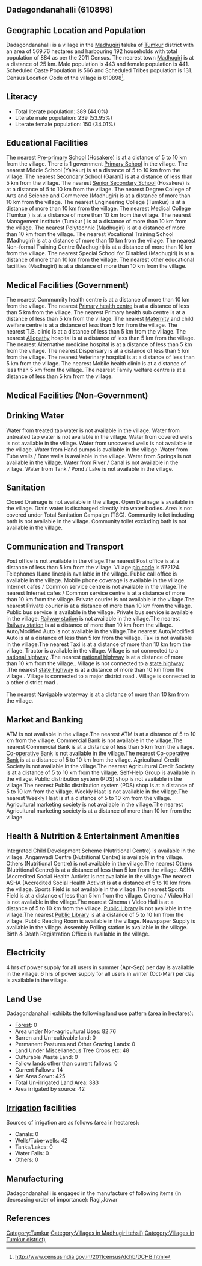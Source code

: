 {{Infobox settlement
| name=Dadagondanahalli
| native_name=
| native_name_lang=
| other_name=
| nickname=
| settlement_type=Village
| image_skyline=
| image_alt=
| image_caption=
| pushpin_map=India Karnataka
| pushpin_label_position=right
| pushpin_map_alt=
| pushpin_map_caption=Location in Karnataka, India
| latd=
| latm=
| lats=
| latNS=
| longd=
| longm=
| longs=
| longEW=
| coordinates_display=inline,title
| subdivision_type=Country
| subdivision_name={{flag|India}}
| subdivision_type1=[[States and territories of India|State]]
| subdivision_name1=Karnataka 
| subdivision_type2=[[List of districts of India|District]]
| subdivision_name2=Tumkur
| subdivision_type3=Tahsil
| subdivision_name3=Madhugiri 
| website=
| established_title=<!-- Established -->
| established_date=
| founder=
| named_for=
| government_type=
| governing_body=
| unit_pref=Metric=
| area_footnotes=
| area_rank=
| area_total_km2=5.70
| elevation_footnotes=
| elevation_m=
| population_total=884
| population_as_of=2011
| population_rank=
| population_density_km2=155
| population_demonym=
| population_footnotes=
| demographics_type1=Languages
| demographics1_title1=Official
| demographics1_info1=[[Kannada language|Kannada]]
| timezone1=[[Indian Standard Time|IST]]
| utc_offset1==+5:30
| postal_code_type=[[Postal Index Number|PIN]]
| postal_code=572124
| area_code_type=Telephone code
| area_code=
| registration_plate=
| blank1_name_sec1=Nearest city
| blank1_info_sec1=[[Madhugiri]]
| blank2_name_sec1=[[Human sex ratio|Sex ratio]]
| blank2_info_sec1=995 [[male|♂]]/[[female|♀]]
| blank3_name_sec1=Literacy
| blank3_info_sec1=44.0%
| blank1_name_sec2=[[2011 Census of India|2011 census]] code
| blank1_info_sec2=610898
| footnotes=
}}

== Dadagondanahalli (610898) ==

== Geographic Location and Population ==

Dadagondanahalli is a village in the [[Madhugiri ]] taluka of [[Tumkur]] district with an area of 569.76 hectares and harbouring 192 households with total population of 884 as per the 2011 Census. The nearest town [[Madhugiri]] is at a distance of 25 km. Male population is 443 and female population is 441. Scheduled Caste Population is 566 and Scheduled Tribes population is 131. Census Location Code of the village is 610898<ref>http://www.censusindia.gov.in/2011census/dchb/DCHB.html</ref>.


== Literacy ==  
* Total literate population: 389 (44.0%)
* Literate male population: 239 (53.95%)
* Literate female population: 150 (34.01%)


== Educational Facilities ==  
The nearest [[Pre-primary]] [[School]] (Hosakere) is at a distance of 5 to 10 km from the village.
There is 1 government [[Primary School]] in the village.
The nearest Middle School (Yalakur) is at a distance of 5 to 10 km from the village.
The nearest [[Secondary School]] (Garani) is at a distance of less than 5 km from the village.
The nearest [[Senior Secondary School]] (Hosakere) is at a distance of 5 to 10 km from the village.
The nearest Degree College of Arts and Science and Commerce (Madhugiri) is at a distance of more than 10 km from the village.
The nearest Engineering College (Tumkur) is at a distance of more than 10 km from the village.
The nearest Medical College (Tumkur ) is at a distance of more than 10 km from the village.
The nearest Management Institute (Tumkur ) is at a distance of more than 10 km from the village.
The nearest Polytechnic (Madhugiri) is at a distance of more than 10 km from the village.
The nearest Vocational Training School (Madhugiri) is at a distance of more than 10 km from the village.
The nearest Non-formal Training Centre (Madhugiri) is at a distance of more than 10 km from the village.
The nearest Special School for Disabled (Madhugiri) is at a distance of more than 10 km from the village.
The nearest other educational facilities (Madhugiri) is at a distance of more than 10 km from the village.


== Medical Facilities (Government) ==
The nearest Commumity health centre is at a distance of more than 10 km from the village.
The nearest [[Primary health centre]] is at a distance of less than 5 km from the village.
The nearest Primary health sub centre is at a distance of less than 5 km from the village.
The nearest [[Maternity]] and child welfare centre is at a distance of less than 5 km from the village.
The nearest T.B. clinic is at a distance of less than 5 km from the village.
The nearest [[Allopathy]] hospital is at a distance of less than 5 km from the village.
The nearest Alternative medicine hospital is at a distance of less than 5 km from the village.
The nearest Dispensary is at a distance of less than 5 km from the village.
The nearest Veterinary hospital is at a distance of less than 5 km from the village.
The nearest Mobile health clinic is at a distance of less than 5 km from the village.
The nearest Family welfare centre is at a distance of less than 5 km from the village.


== Medical Facilities (Non-Government) ==











== Drinking Water ==
Water from treated tap water is not available in the village.
Water from untreated tap water is not available in the village.
Water from covered wells is not available in the village.
Water from uncovered wells is not available in the village.
Water from Hand pumps is available in the village.
Water from Tube wells / Bore wells is available in the village.
Water from Springs is not available in the village.
Water from River / Canal is not available in the village.
Water from Tank / Pond / Lake is not available in the village.


== Sanitation ==
Closed Drainage is not available in the village.
Open Drainage is available in the village.
Drain water is discharged directly into water bodies.
Area is not covered under Total Sanitation Campaign (TSC).
Community toilet including bath is not available in the village.
Community toilet excluding bath is not available in the village.


== Communication and Transport ==
Post office is not available in the village.The nearest Post office is at a distance of less than 5 km from the village.
Village [[pin code]] is 572124.
Telephones (Land lines) is available in the village.
Public call office is available in the village.
Mobile phone coverage is available in the village.
Internet cafes / Common service centre is not available in the village.The nearest Internet cafes / Common service centre is at a distance of more than 10 km from the village.
Private courier is not available in the village.The nearest Private courier is at a distance of more than 10 km from the village.
Public bus service is available in the village.
Private bus service is available in the village.
[[Railway station]] is not available in the village.The nearest [[Railway station]] is at a distance of more than 10 km from the village.
Auto/Modified Auto is not available in the village.The nearest Auto/Modified Auto is at a distance of less than 5 km from the village.
Taxi is not available in the village.The nearest Taxi is at a distance of more than 10 km from the village.
Tractor is available in the village.
Village is not connected to a [[national highway]] .The nearest [[national highway]] is at a distance of more than 10 km from the village..
Village is not connected to a [[state highway]] .The nearest [[state highway]] is at a distance of more than 10 km from the village..
Village is connected to a major district road    .
Village is connected to a other district road  .



The nearest Navigable waterway is at a distance of more than 10 km from the village.



== Market and Banking ==
ATM is not available in the village.The nearest ATM is at a distance of 5 to 10 km from the village.
Commercial Bank is not available in the village.The nearest Commercial Bank is at a distance of less than 5 km from the village.
[[Co-operative Bank]] is not available in the village.The nearest [[Co-operative Bank]] is at a distance of 5 to 10 km from the village.
Agricultural Credit Society is not available in the village.The nearest Agricultural Credit Society is at a distance of 5 to 10 km from the village.
Self-Help Group is available in the village.
Public distribution system (PDS) shop is not available in the village.The nearest Public distribution system (PDS) shop is at a distance of 5 to 10 km from the village.
Weekly Haat is not available in the village.The nearest Weekly Haat is at a distance of 5 to 10 km from the village.
Agricultural marketing society is not available in the village.The nearest Agricultural marketing society is at a distance of more than 10 km from the village.


== Health & Nutrition & Entertainment Amenities ==
Integrated Child Development Scheme (Nutritional Centre) is available in the village.
Anganwadi Centre (Nutritional Centre) is available in the village.
Others (Nutritional Centre) is not available in the village.The nearest Others (Nutritional Centre) is at a distance of less than 5 km from the village.
ASHA (Accredited Social Health Activist is not available in the village.The nearest ASHA (Accredited Social Health Activist is at a distance of 5 to 10 km from the village.
Sports Field is not available in the village.The nearest Sports Field is at a distance of less than 5 km from the village.
Cinema / Video Hall is not available in the village.The nearest Cinema / Video Hall is at a distance of 5 to 10 km from the village.
[[Public Library]] is not available in the village.The nearest [[Public Library]] is at a distance of 5 to 10 km from the village.
Public Reading Room is available in the village.
Newspaper Supply is available in the village.
Assembly Polling station is available in the village.
Birth & Death Registration Office is available in the village.


== Electricity ==






4 hrs of power supply for all users in summer (Apr-Sep) per day is available in the village.
6 hrs of power supply for all users in winter (Oct-Mar) per day is available in the village.


== Land Use ==
Dadagondanahalli exhibits the following land use pattern (area in hectares):
* [[Forest]]: 0
* Area under Non-agricultural Uses: 82.76
* Barren and Un-cultivable land: 0
* Permanent Pastures and Other Grazing Lands: 0
* Land Under Miscellaneous Tree Crops etc: 48
* Culturable Waste Land: 0
* Fallow lands other than current fallows: 0
* Current Fallows: 14
* Net Area Sown: 425
* Total Un-irrigated Land Area: 383
* Area irrigated by source: 42


== [[Irrigation]] facilities ==
Sources of irrigation are as follows (area in hectares):
* Canals: 0
* Wells/Tube-wells: 42
* Tanks/Lakes: 0
* Water Falls: 0
* Others: 0


== Manufacturing ==
Dadagondanahalli is engaged in the manufacture of following items (in decreasing order of importance): Ragi,Jowar


[[Category:Tumkur]]
[[Category:Villages in Madhugiri  tehsil)]]
[[Category:Villages in Tumkur district)]]


== References ==
{{Reflist}}



